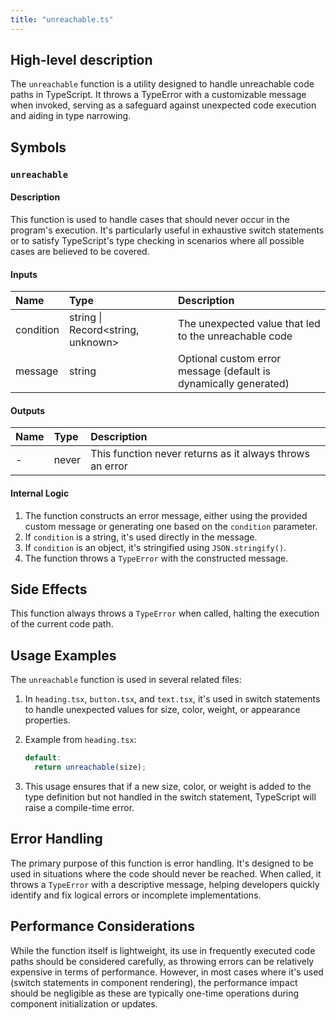 ```yaml
---
title: "unreachable.ts"
---
```


## High-level description
The `unreachable` function is a utility designed to handle unreachable code paths in TypeScript. It throws a TypeError with a customizable message when invoked, serving as a safeguard against unexpected code execution and aiding in type narrowing.

## Symbols

### `unreachable`
#### Description
This function is used to handle cases that should never occur in the program's execution. It's particularly useful in exhaustive switch statements or to satisfy TypeScript's type checking in scenarios where all possible cases are believed to be covered.

#### Inputs
| Name | Type | Description |
|:-----|:-----|:------------|
| condition | string \| Record&lt;string, unknown&gt; | The unexpected value that led to the unreachable code |
| message | string | Optional custom error message (default is dynamically generated) |

#### Outputs
| Name | Type | Description |
|:-----|:-----|:------------|
| - | never | This function never returns as it always throws an error |

#### Internal Logic
1. The function constructs an error message, either using the provided custom message or generating one based on the `condition` parameter.
2. If `condition` is a string, it's used directly in the message.
3. If `condition` is an object, it's stringified using `JSON.stringify()`.
4. The function throws a `TypeError` with the constructed message.

## Side Effects
This function always throws a `TypeError` when called, halting the execution of the current code path.

## Usage Examples
The `unreachable` function is used in several related files:

1. In `heading.tsx`, `button.tsx`, and `text.tsx`, it's used in switch statements to handle unexpected values for size, color, weight, or appearance properties.

2. Example from `heading.tsx`:
   ```typescript
   default:
     return unreachable(size);
   ```

3. This usage ensures that if a new size, color, or weight is added to the type definition but not handled in the switch statement, TypeScript will raise a compile-time error.

## Error Handling
The primary purpose of this function is error handling. It's designed to be used in situations where the code should never be reached. When called, it throws a `TypeError` with a descriptive message, helping developers quickly identify and fix logical errors or incomplete implementations.

## Performance Considerations
While the function itself is lightweight, its use in frequently executed code paths should be considered carefully, as throwing errors can be relatively expensive in terms of performance. However, in most cases where it's used (switch statements in component rendering), the performance impact should be negligible as these are typically one-time operations during component initialization or updates.